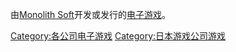 由[[Monolith_Soft|Monolith Soft]]开发或发行的[[电子游戏|电子游戏]]。

{{DEFAULTSORT:Monolith Soft}}
[[Category:各公司电子游戏|Category:各公司电子游戏]]
[[Category:日本游戏公司游戏|Category:日本游戏公司游戏]]